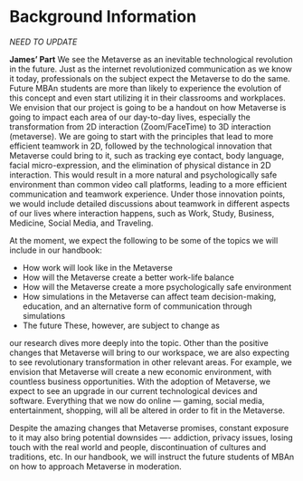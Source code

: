 # Background Information
*NEED TO UPDATE*



**James' Part**
We see the Metaverse as an inevitable technological revolution in the future. Just as the internet revolutionized communication as we know it today, professionals on the subject expect the Metaverse to do the same. Future MBAn students are more than likely to experience the evolution of this concept and even start utilizing it in their classrooms and workplaces. We envision that our project is going to be a handout on how Metaverse is going to impact each area of our day-to-day lives, especially the transformation from 2D interaction (Zoom/FaceTime) to 3D interaction (metaverse). We are going to start with the principles that lead to more efficient teamwork in 2D, followed by the technological innovation that Metaverse could bring to it, such as tracking eye contact, body language, facial micro-expression, and the elimination of physical distance in 2D interaction. This would result in a more natural and psychologically safe environment than common video call platforms, leading to a more efficient communication and teamwork experience. Under those innovation points, we would include detailed discussions about teamwork in different aspects of our lives where interaction happens, such as Work, Study, Business, Medicine, Social Media, and Traveling.

At the moment, we expect the following to be some of the topics we will include in our handbook:

- How work will look like in the Metaverse
- How will the Metaverse create a better work-life balance
- How will the Metaverse create a more psychologically safe environment
- How simulations in the Metaverse can affect team decision-making, education, and an alternative form of communication through simulations
- The future These, however, are subject to change as 

our research dives more deeply into the topic.
Other than the positive changes that Metaverse will bring to our workspace, we are also expecting to see revolutionary transformation in other relevant areas. For example, we envision that Metaverse will create a new economic environment, with countless business opportunities. With the adoption of Metaverse, we expect to see an upgrade in our current technological devices and software. Everything that we now do online — gaming, social media, entertainment, shopping, will all be altered in order to fit in the Metaverse.

Despite the amazing changes that Metaverse promises, constant exposure to it may also bring potential downsides —- addiction, privacy issues, losing touch with the real world and people, discontinuation of cultures and traditions, etc. In our handbook, we will instruct the future students of MBAn on how to approach Metaverse in moderation.
